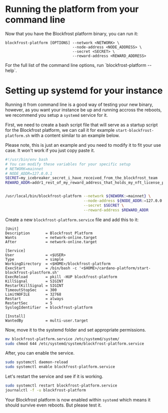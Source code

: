 
# Running the platform from your command line

Now that you have the Blockfrost platform binary, you can run it:

```console
blockfrost-platform [OPTIONS] --network <NETWORK> \
                              --node-address <NODE_ADDRESS> \
                              --secret <SECRET> \
                              --reward-address <REWARD_ADDRESS>
```

<Callout>
  For the full list of the command line options, run `blockfrost-platform
  --help`.
</Callout>

# Setting up systemd for your instance

Running it from command line is a good way of testing your new binary, however, as you want your instance
be up and running accross the reboots, we recommend you setup a `systemd` service for it.

First, we need to create a bash script file that will serve as a startup script for the Blockfrost platform,
we can call it for example `start-blockfrost-platform.sh` with a content similar to an example below.

Please note, this is just an example and you need to modify it to fit your use case. It won't work if you just copy paste it.

```bash
#!/usr/bin/env bash
# You can modify these variables for your specific setup
# NETWORK=mainnet
# NODE_ADDR=127.0.0.1
SECRET=my_icebreaker_secret_i_have_received_from_the_blockfrost_team
REWARD_ADDR=addr1_rest_of_my_reward_address_that_holds_my_nft_license_provided_by_the_blockfrost_team


/usr/local/bin/blockfrost-platform --network ${NEWORK:=mainnet} \
                                   --node-address ${NODE_ADDR:=127.0.0.1} \
                                   --secret $SECRET \
                                   --reward-address $REWARD_ADDR
```

Create a new `blockfrost-platform.service` file and add this to it:

```systemd
[Unit]
Description       = Blockfrost Platform
Wants             = network-online.target
After             = network-online.target

[Service]
User              = <$USER>
Type              = simple
WorkingDirectory  = <$HOME>/blockfrost-platform
ExecStart         = /bin/bash -c '<$HOME>/cardano-platform/start-blockfrost-plastform.sh'
ExecReload        = pkill -HUP blockfrost-platform
KillSignal        = SIGINT
RestartKillSignal = SIGINT
TimeoutStopSec    = 300
LimitNOFILE       = 32768
Restart           = always
RestartSec        = 5
SyslogIdentifier  = blockfrost-platform

[Install]
WantedBy          = multi-user.target
```

Now, move it to the systemd folder and set appropriate permissions. 

```bash
mv blockfrost-platform.service /etc/systemd/system/
sudo chmod 644 /etc/systemd/system/blockfrost-platform.service
```

After, you can enable the service.

```bash
sudo systemctl daemon-reload
sudo systemctl enable blockfrost-platform.service
````

Let's restart the service and see if it is working.

```bash
sudo systemctl restart blockfrost-platform.service
journalctl -f -u blockfrost-platform
```

Your Blockfrost platform is now enabled within `systemd` which means it should survive even reboots. But please test it.
